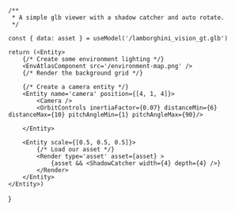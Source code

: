     /**
     * A simple glb viewer with a shadow catcher and auto rotate.
     */

    const { data: asset } = useModel('/lamborghini_vision_gt.glb')

    return (<Entity>
        {/* Create some environment lighting */}
        <EnvAtlasComponent src='/environment-map.png' />
        {/* Render the background grid */}
        
        {/* Create a camera entity */}
        <Entity name='camera' position={[4, 1, 4]}>
            <Camera />
            <OrbitControls inertiaFactor={0.07} distanceMin={6} distanceMax={10} pitchAngleMin={1} pitchAngleMax={90}/>
            
        </Entity>

        <Entity scale={[0.5, 0.5, 0.5]}>
            {/* Load our asset */}
            <Render type='asset' asset={asset} >
                {asset && <ShadowCatcher width={4} depth={4} />}
            </Render>
        </Entity>
    </Entity>)
}

<Demo />